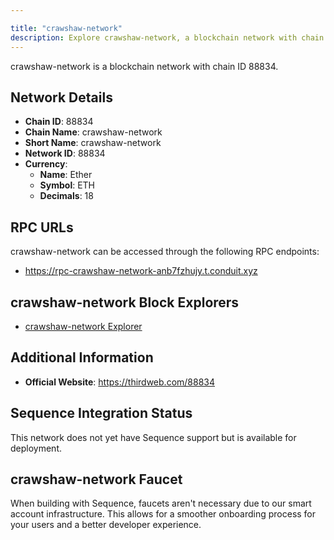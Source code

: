 ```yaml
---

title: "crawshaw-network"
description: Explore crawshaw-network, a blockchain network with chain ID 88834. Learn about its native currency, Ether, and how to interact with the network.
---
```




crawshaw-network is a blockchain network with chain ID 88834.

## Network Details

- **Chain ID**: 88834
- **Chain Name**: crawshaw-network
- **Short Name**: crawshaw-network
- **Network ID**: 88834
- **Currency**: 
  - **Name**: Ether
  - **Symbol**: ETH
  - **Decimals**: 18

## RPC URLs

crawshaw-network can be accessed through the following RPC endpoints:

- https://rpc-crawshaw-network-anb7fzhujy.t.conduit.xyz

## crawshaw-network Block Explorers

- [crawshaw-network Explorer](https://explorer-crawshaw-network-anb7fzhujy.t.conduit.xyz)

## Additional Information

- **Official Website**: https://thirdweb.com/88834

## Sequence Integration Status

This network does not yet have Sequence support but is available for deployment.

## crawshaw-network Faucet

When building with Sequence, faucets aren't necessary due to our smart account infrastructure. This allows for a smoother onboarding process for your users and a better developer experience.
